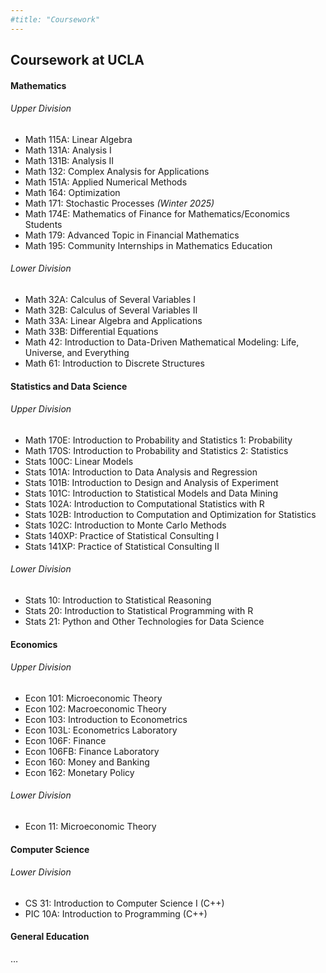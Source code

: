 ```yaml
---
#title: "Coursework"
---
```


## Coursework at UCLA


#### **Mathematics**
###### Upper Division
- Math 115A: Linear Algebra
- Math 131A: Analysis I
- Math 131B: Analysis II
- Math 132: Complex Analysis for Applications
- Math 151A: Applied Numerical Methods
- Math 164: Optimization
- Math 171: Stochastic Processes *(Winter 2025)*
- Math 174E: Mathematics of Finance for Mathematics/Economics Students
- Math 179: Advanced Topic in Financial Mathematics
- Math 195: Community Internships in Mathematics Education

###### Lower Division
- Math 32A: Calculus of Several Variables I
- Math 32B: Calculus of Several Variables II
- Math 33A: Linear Algebra and Applications
- Math 33B: Differential Equations
- Math 42: Introduction to Data-Driven Mathematical Modeling: Life, Universe, and Everything
- Math 61: Introduction to Discrete Structures

#### **Statistics and Data Science**
###### Upper Division
- Math 170E: Introduction to Probability and Statistics 1: Probability
- Math 170S: Introduction to Probability and Statistics 2: Statistics
- Stats 100C: Linear Models
- Stats 101A: Introduction to Data Analysis and Regression
- Stats 101B: Introduction to Design and Analysis of Experiment
- Stats 101C: Introduction to Statistical Models and Data Mining
- Stats 102A: Introduction to Computational Statistics with R
- Stats 102B: Introduction to Computation and Optimization for Statistics
- Stats 102C: Introduction to Monte Carlo Methods
- Stats 140XP: Practice of Statistical Consulting I 
- Stats 141XP: Practice of Statistical Consulting II

###### Lower Division
- Stats 10: Introduction to Statistical Reasoning
- Stats 20: Introduction to Statistical Programming with R
- Stats 21: Python and Other Technologies for Data Science



#### **Economics**
###### Upper Division
- Econ 101: Microeconomic Theory
- Econ 102: Macroeconomic Theory
- Econ 103: Introduction to Econometrics
- Econ 103L: Econometrics Laboratory
- Econ 106F: Finance
- Econ 106FB: Finance Laboratory
- Econ 160: Money and Banking
- Econ 162: Monetary Policy 

###### Lower Division
- Econ 11: Microeconomic Theory

#### **Computer Science**
###### Lower Division
- CS 31: Introduction to Computer Science I (C++)
- PIC 10A: Introduction to Programming (C++)

#### **General Education**
...





